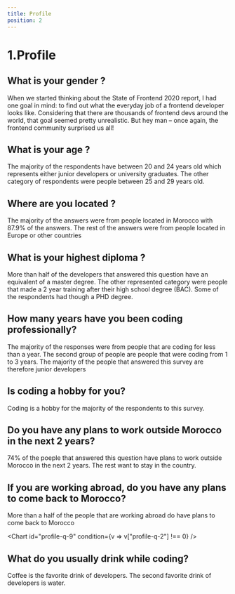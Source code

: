 ```yaml
---
title: Profile
position: 2
---
```


# 1.Profile

## What is your gender ?

When we started thinking about the State of Frontend 2020 report, I had one goal in mind: to find out what the everyday job of a frontend developer looks like. Considering that there are thousands of frontend devs around the world, that goal seemed pretty unrealistic. But hey man – once again, the frontend community surprised us all!

<Chart id="profile-q-0" pie title={false} />

## What is your age ?

The majority of the respondents have between 20 and 24 years old which represents either junior developers or university graduates. 
The other category of respondents were people between 25 and 29 years old. 

<Chart id="profile-q-1" />

## Where are you located ?

The majority of the answers were from people located in Morocco with 87.9% of the answers. The rest of the answers were from people located in Europe or other countries

<Chart id="profile-q-2" />

## What is your highest diploma ?

More than half of the developers that answered this question have an equivalent of a master degree. The other represented category were people that made a 2 year training after their high school degree (BAC). Some of the respondents had though a PHD degree.

<Chart id="profile-q-4" pie />

## How many years have you been coding professionally?

The majority of the responses were from people that are coding for less than a year. The second group of people are people that were coding from 1 to 3 years. The majority of the people that answered this survey are therefore junior developers

<Chart id="profile-q-5" />

## Is coding a hobby for you?

Coding is a hobby for the majority of the respondents to this survey.

<Chart id="profile-q-6" />

## Do you have any plans to work outside Morocco in the next 2 years?

74% of the poeple that answered this question have plans to work outside Morocco in the next 2 years. The rest want to stay in the country.

<Chart id="profile-q-8" />

## If you are working abroad, do you have any plans to come back to Morocco?

More than a half of the people that are working abroad do have plans to come back to Morocco 

<Chart id="profile-q-9" condition={v => v["profile-q-2"] !== 0} />

## What do you usually drink while coding?

Coffee is the favorite drink of developers. The second favorite drink of developers is water.

<Chart id="profile-q-15" />
